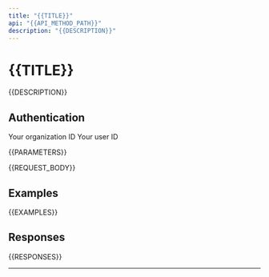 ```yaml
---
title: "{{TITLE}}"
api: "{{API_METHOD_PATH}}"
description: "{{DESCRIPTION}}"
---
```


# {{TITLE}}

{{DESCRIPTION}}

## Authentication

<ParamField header="x-org-id" type="string" required>
  Your organization ID
</ParamField>

<ParamField header="x-user-id" type="string" required>
  Your user ID
</ParamField>

{{PARAMETERS}}

{{REQUEST_BODY}}

## Examples

{{EXAMPLES}}

## Responses

{{RESPONSES}}

---

<Snippet file="api-footer.mdx" />
